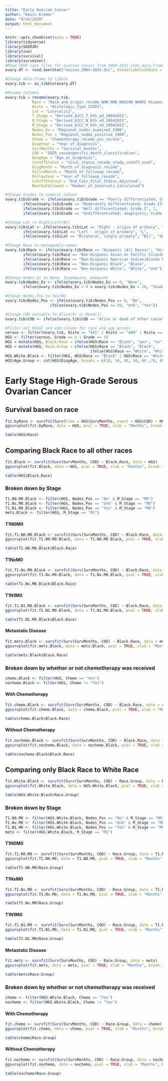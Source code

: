 ```yaml
---
title: "Early Ovarian Cancer"
author: "Kevin Kremer"
date: "9/24/2020"
output: html_document
---
```


```r
knitr::opts_chunk$set(echo = TRUE)
library(tidyverse)
library(SEER2R)
library(zoo)
library(survival)
library(survminer)
#Read SEER case files for ovarian cancer from 2004-2015 into data.frame
ovary.df <- read.SeerStat("ovcase_2004-2015.dic", UseVarLabelsInData = TRUE)

#Change data.frame to tibble
ovary.tib <- as_tibble(ovary.df)

#Rename columns
ovary.tib = rename(ovary.tib,
            Race = "Race_and_origin_recode_NHW_NHB_NHAIAN_NHAPI_Hispanic",
            Histo = "Histologic_Type_ICDO3",
            Lat = "Laterality",
            T_Stage = "Derived_AJCC_T_6th_ed_20042015",
            N_Stage = "Derived_AJCC_N_6th_ed_20042015",
            M_Stage = "Derived_AJCC_M_6th_ed_20042015",
            Nodes_Ex = "Regional_nodes_examined_1988",
            Nodes_Pos = "Regional_nodes_positive_1988",
            Chemo = "Chemotherapy_recode_yes_no/unk",
            DiagYear = "Year_of_diagnosis",
            SurvMonths = "Survival_months",
            COD = "SEER_causespecific_death_classification",
            DiagAge = "Age_at_diagnosis",
            CutoffStatus = "Vital_status_recode_study_cutoff_used",
            DiagMonth = "Month_of_diagnosis_recode",
            FollowMonth = "Month_of_followup_recode",
            FollowYear = "Year_of_followup_recode",
            CutoffStatus2 = "End_Calc_Vital_Status_Adjusted",
            MonthsFollowed = "Number_of_Intervals_Calculated")

#Change Grades to numeric values
ovary.tib$Grade <- ifelse(ovary.tib$Grade == "Poorly differentiated; Grade III", 3,
        ifelse(ovary.tib$Grade == "Moderately differentiated; Grade II", 2, 
        ifelse(ovary.tib$Grade == "Well differentiated; Grade I", 1,
        ifelse(ovary.tib$Grade == "Undifferentiated; anaplastic; Grade IV", 4, "Unk"))))

#Change Lat to Right/Left/Bil
ovary.tib$Lat <- ifelse(ovary.tib$Lat == "Right - origin of primary", "R",
        ifelse(ovary.tib$Lat == "Left - origin of primary", "L", 
        ifelse(ovary.tib$Lat == "Bilateral, single primary", "Bil", "Unk")))

#Change Race to manageable names
ovary.tib$Race <- ifelse(ovary.tib$Race == "Hispanic (All Races)", "Hisp",
        ifelse(ovary.tib$Race == "Non-Hispanic Asian or Pacific Islander", "API",
        ifelse(ovary.tib$Race == "Non-Hispanic American Indian/Alaska Native", "Native",
        ifelse(ovary.tib$Race == "Non-Hispanic Black", "Black",
        ifelse(ovary.tib$Race == "Non-Hispanic White", "White", "Unk")))))

#Change Nodes_Ex to None, Inadequate, Adequate
ovary.tib$Nodes_Ex <- ifelse(ovary.tib$Nodes_Ex == 0, "None",
        ifelse(ovary.tib$Nodes_Ex > 0 & ovary.tib$Nodes_Ex < 10, "Inadequate", "Adequate"))

#Change Nodes_Pos to Yes/No
ovary.tib$Nodes_Pos <- ifelse(ovary.tib$Nodes_Pos == 0, "No",
                    ifelse(ovary.tib$Nodes_Pos == 98, "Unk", "Yes"))

#Change COD variable to Alive(0) or Dead(1)
ovary.tib$COD <- ifelse(ovary.tib$COD == "Alive or dead of other cause", 0, 1)

#Filter out HGSOC and add column for race and age groups
serous <- filter(ovary.tib, Histo == "441" | Histo == "460" | Histo == "461" )
HGS <- filter(serous, Grade == 3 | Grade == 4)
HGS = mutate(HGS, Black.Race = ifelse(HGS$Race == "Black", "yes", "no") )
HGS = mutate(HGS, Race.Group = ifelse(HGS$Race == "Black", "Black",
                                      ifelse(HGS$Race == "White", "White","Other")))
HGS.White.Black <- filter(HGS, HGS$Race == "Black" | HGS$Race == "White")
HGS$Age.Group <- cut(HGS$DiagAge, breaks = c(18, 30, 40, 50, 60 ,70, 80, 120), labels = c("18-29", "30-39", "40-49", "50-59", "60-69", "70-79", "80+"), right = FALSE)
```

# Early Stage High-Grade Serous Ovarian Cancer

## Survival based on race

```r
fit.byRace <- survfit(Surv(time = HGS$SurvMonths, event = HGS$COD) ~ HGS$Race, data = HGS)
ggsurvplot(fit.byRace, data = HGS, pval = TRUE, xlab = "Months", break.time.by = 6, title = "Survival stratified by Race", legend = "bottom", legend.title = "Race")
```
```r
table(HGS$Race)
```

## Comparing Black Race to all other races

```r
fit.Black <- survfit(Surv(SurvMonths, COD) ~ Black.Race, data = HGS)
ggsurvplot(fit.Black, data = HGS, pval = TRUE, xlab = "Months", break.time.by = 6, title = "Survival of Black Race compared to all other races", legend = "bottom", legend.title = "Race")
```
```r
table(HGS$Black.Race)
```

### Broken down by Stage

```r
T1.N0.M0.Black <- filter(HGS, Nodes_Pos == "No" & M_Stage == "M0")
T1.Nx.M0.Black <- filter(HGS, Nodes_Pos == "Unk" & M_Stage == "M0")
T1.N1.M0.Black <- filter(HGS, Nodes_Pos == "Yes" & M_Stage == "M0")
mets.Black <- filter(HGS, M_Stage == "M1")
```

#### T1N0M0

```r
fit.T1.N0.M0.Black <- survfit(Surv(SurvMonths, COD) ~ Black.Race, data = T1.N0.M0.Black)
ggsurvplot(fit.T1.N0.M0.Black, data = T1.N0.M0.Black, pval = TRUE, xlab = "Months", break.time.by = 6, title = "Survival of T1N0M0 stratified by Race", legend = "bottom", legend.title = "Race")
```
```r
table(T1.N0.M0.Black$Black.Race)
```

#### T1NxM0

```r
fit.T1.Nx.M0.Black <- survfit(Surv(SurvMonths, COD) ~ Black.Race, data = T1.Nx.M0.Black)
ggsurvplot(fit.T1.Nx.M0.Black, data = T1.Nx.M0.Black, pval = TRUE, xlab = "Months", break.time.by = 6, title = "Survival of T1NxM0 stratified by Race", legend = "bottom", legend.title = "Race")
```
```r
table(T1.Nx.M0.Black$Black.Race)
```

#### T1N1M0

```r
fit.T1.N1.M0.Black <- survfit(Surv(SurvMonths, COD) ~ Black.Race, data = T1.N1.M0.Black)
ggsurvplot(fit.T1.N1.M0.Black, data = T1.N1.M0.Black, pval = TRUE, xlab = "Months", break.time.by = 6, title = "Survival of T1N1M0 stratified by Race", legend = "bottom", legend.title = "Race")
```
```r
table(T1.N1.M0.Black$Black.Race)
```

#### Metastatic Disease

```r
fit.mets.Black <- survfit(Surv(SurvMonths, COD) ~ Black.Race, data = mets.Black)
ggsurvplot(fit.mets.Black, data = mets.Black, pval = TRUE, xlab = "Months", break.time.by = 6, title = "Survival of Metastatic disease stratified by Race", legend = "bottom", legend.title = "Race")
```
```r
table(mets.Black$Black.Race)
```

### Broken down by whether or not chemotherapy was received

```r
chemo.Black <- filter(HGS, Chemo == "Yes")
nochemo.Black <- filter(HGS, Chemo != "Yes")
```

#### With Chemotherapy

```r
fit.chemo.Black <- survfit(Surv(SurvMonths, COD) ~ Black.Race, data = chemo.Black)
ggsurvplot(fit.chemo.Black, data = chemo.Black, pval = TRUE, xlab = "Months", break.time.by = 6, title = "Survival of patients receiving chemotherapy stratified by Race", legend = "bottom", legend.title = "Race")
```
```r
table(chemo.Black$Black.Race)
```

#### Without Chemotherapy

```r
fit.nochemo.Black <- survfit(Surv(SurvMonths, COD) ~ Black.Race, data = nochemo.Black)
ggsurvplot(fit.nochemo.Black, data = nochemo.Black, pval = TRUE, xlab = "Months", break.time.by = 6, title = "Survival of patients not receiving chemotherapy stratified by Race", legend = "bottom", legend.title = "Race")
```
```r
table(nochemo.Black$Black.Race)
```

## Comparing only Black Race to White Race

```r
fit.White.Black <- survfit(Surv(SurvMonths, COD) ~ Race.Group, data = HGS.White.Black)
ggsurvplot(fit.White.Black, data = HGS.White.Black, pval = TRUE, xlab = "Months", break.time.by = 6, title = "Survival stratified by Race", legend = "bottom", legend.title = "Race")
```
```r
table(HGS.White.Black$Race.Group)
```

### Broken down by Stage

```r
T1.N0.M0 <- filter(HGS.White.Black, Nodes_Pos == "No" & M_Stage == "M0")
T1.Nx.M0 <- filter(HGS.White.Black, Nodes_Pos == "Unk" & M_Stage == "M0")
T1.N1.M0 <- filter(HGS.White.Black, Nodes_Pos == "Yes" & M_Stage == "M0")
mets <- filter(HGS.White.Black, M_Stage == "M1")
```

#### T1N0M0

```r
fit.T1.N0.M0 <- survfit(Surv(SurvMonths, COD) ~ Race.Group, data = T1.N0.M0)
ggsurvplot(fit.T1.N0.M0, data = T1.N0.M0, pval = TRUE, xlab = "Months", break.time.by = 6, title = "Survival of T1N0M0 stratified by Race", legend = "bottom", legend.title = "Race")
```
```r
table(T1.N0.M0$Race.Group)
```

#### T1NxM0

```r
fit.T1.Nx.M0 <- survfit(Surv(SurvMonths, COD) ~ Race.Group, data = T1.Nx.M0)
ggsurvplot(fit.T1.Nx.M0, data = T1.Nx.M0, pval = TRUE, xlab = "Months", break.time.by = 6, title = "Survival of T1NxM0 stratified by Race", legend = "bottom", legend.title = "Race")
```
```r
table(T1.Nx.M0$Race.Group)
```

#### T1N1M0

```r
fit.T1.N1.M0 <- survfit(Surv(SurvMonths, COD) ~ Race.Group, data = T1.N1.M0)
ggsurvplot(fit.T1.N1.M0, data = T1.N1.M0, pval = TRUE, xlab = "Months", break.time.by = 6, title = "Survival of T1N1M0 stratified by Race", legend = "bottom", legend.title = "Race")
```
```r
table(T1.N1.M0$Race.Group)
```

#### Metastatic Disease

```r
fit.mets <- survfit(Surv(SurvMonths, COD) ~ Race.Group, data = mets)
ggsurvplot(fit.mets, data = mets, pval = TRUE, xlab = "Months", break.time.by = 6, title = "Survival of Metastatic disease stratified by Race", legend = "bottom", legend.title = "Race")
```
```r
table(mets$Race.Group)
```

### Broken down by whether or not chemotherapy was received

```r
chemo <- filter(HGS.White.Black, Chemo == "Yes")
nochemo <- filter(HGS.White.Black, Chemo != "Yes")
```

#### With Chemotherapy

```r
fit.chemo <- survfit(Surv(SurvMonths, COD) ~ Race.Group, data = chemo)
ggsurvplot(fit.chemo, data = chemo, pval = TRUE, xlab = "Months", break.time.by = 6, title = "Survival of patients receiving chemotherapy stratified by Race", legend = "bottom", legend.title = "Race")
```
```r
table(chemo$Race.Group)
```

#### Without Chemotherapy

```r
fit.nochemo <- survfit(Surv(SurvMonths, COD) ~ Race.Group, data = nochemo)
ggsurvplot(fit.nochemo, data = nochemo, pval = TRUE, xlab = "Months", break.time.by = 6, title = "Survival of patients not receiving chemotherapy stratified by Race", legend = "bottom", legend.title = "Race")
```
```r
table(nochemo$Race.Group)
```